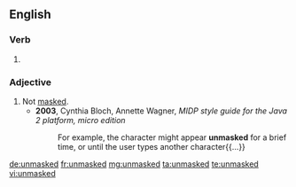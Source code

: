 ==English==

===Verb===
{{head|en}}

# {{en-past of|unmask}}

===Adjective===
{{en-adj|-}}

# Not [[mask]]ed.
#* '''2003''', Cynthia Bloch, Annette Wagner, ''MIDP style guide for the Java 2 platform, micro edition''
#*: For example, the character might appear '''unmasked''' for a brief time, or until the user types another character{{...}}

[[de:unmasked]]
[[fr:unmasked]]
[[mg:unmasked]]
[[ta:unmasked]]
[[te:unmasked]]
[[vi:unmasked]]